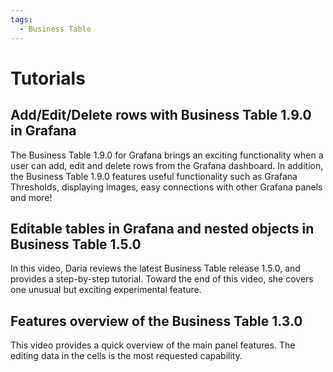 ```yaml
---
tags:
  - Business Table
---
```



# Tutorials

<Tutorials />

## Add/Edit/Delete rows with Business Table 1.9.0 in Grafana

The Business Table 1.9.0 for Grafana brings an exciting functionality when a user can add, edit and delete rows from the Grafana dashboard. In addition, the Business Table 1.9.0 features useful functionality such as Grafana Thresholds, displaying images, easy connections with other Grafana panels and more!

<Youtube
  id="tNa14EULUQo"
  title="Add/Edit/Delete rows with Business Table 1.9.0 in Grafana. Work with nested objects."
/>

## Editable tables in Grafana and nested objects in Business Table 1.5.0

In this video, Daria reviews the latest Business Table release 1.5.0, and provides a step-by-step tutorial. Toward the end of this video, she covers one unusual but exciting experimental feature.

<Youtube
  id="wiy6bBJDdb0"
  title="Business Table for Grafana release 1.5.0. Step-by-step tutorial. Introducing nested objects"
/>

## Features overview of the Business Table 1.3.0

This video provides a quick overview of the main panel features. The editing data in the cells is the most requested capability.

<Youtube
  id="kOjt9Bl3VQo"
  title="Business Table panel for Grafana 1.3.0. Overview and tutorial for beginners."
/>

